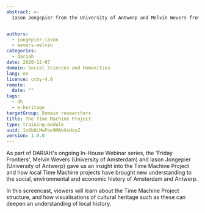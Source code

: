 ```yaml
---
abstract: >-
  Iason Jongepier from the University of Antwerp and Melvin Wevers from the University of Amsterdam explore the Time Machine Project and how local Time Machine instances can help us expand our understanding of the social, environmental and economic history of the city.


authors:
  - jongepier-iason
  - wevers-melvin
categories:
  - dariah
date: 2020-12-07
domain: Social Sciences and Humanities
lang: en
licence: ccby-4.0
remote:
  date: ""
tags:
  - dh
  - e-heritage
targetGroup: Domain researchers
title: The Time Machine Project
type: training-module
uuid: Io0b8LMwPox9MAkXsHoyZ
version: 1.0.0
---
```


As part of DARIAH's ongoing In-House Webinar series, the 'Friday Frontiers', Melvin Wevers (University of Amsterdam) and Iason Jongepier (University of Antwerp) gave us an insight into the Time Machine Project and how local Time Machine projects have brought new understanding to the social, environmental and economic history of Amsterdam and Antwerp.

In this screencast, viewers will learn about the Time Machine Project structure, and how visualisations of cultural heritage such as these can deepen an understanding of local history.

<VideoCard title="Click to view" subtitle="The Time Machine Project" id="pM33gxkUYyA" image="images/friday-frontiers.png" startTime="206" />
